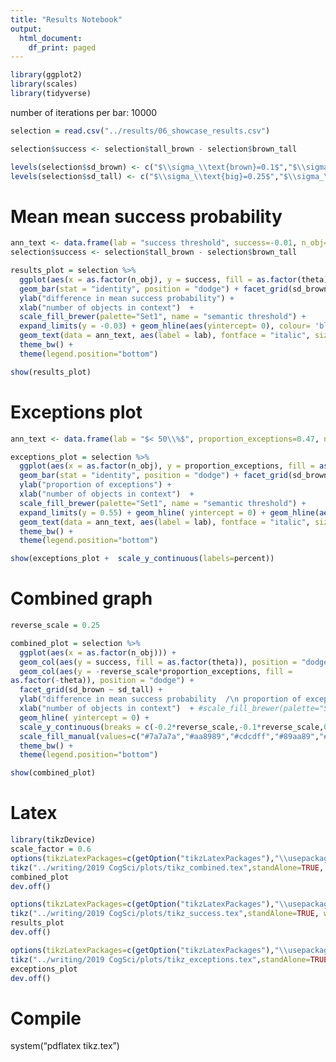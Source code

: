 ```yaml
---
title: "Results Notebook"
output:
  html_document:
    df_print: paged
---
```


<!--

*Run* by pressing *Ctrl+Shift+Enter*. 
*Insert Chunk* by pressing *Ctrl+Alt+I*.

-->


```r
library(ggplot2)
library(scales)
library(tidyverse)
```

number of iterations per bar: 10000


```r
selection = read.csv("../results/06_showcase_results.csv") 

selection$success <- selection$tall_brown - selection$brown_tall

levels(selection$sd_brown) <- c("$\\sigma_\\text{brown}=0.1$","$\\sigma_\\text{brown}=0.2$")
levels(selection$sd_tall) <- c("$\\sigma_\\text{big}=0.25$","$\\sigma_\\text{big}=0.3$")
```



# Mean mean success probability
```r
ann_text <- data.frame(lab = "success threshold", success=-0.01, n_obj=factor(8), theta=factor(0.2), sd_brown="$\\sigma_\\text{brown}=0.1$",sd_tall="$\\sigma_\\text{big}=0.25$")
selection$success <- selection$tall_brown - selection$brown_tall

results_plot = selection %>%
  ggplot(aes(x = as.factor(n_obj), y = success, fill = as.factor(theta))) +
  geom_bar(stat = "identity", position = "dodge") + facet_grid(sd_brown ~ sd_tall, scales="free") +
  ylab("difference in mean success probability") +
  xlab("number of objects in context")  +
  scale_fill_brewer(palette="Set1", name = "semantic threshold") +
  expand_limits(y = -0.03) + geom_hline(aes(yintercept= 0), colour= 'black', linetype = "dashed")+ 
  geom_text(data = ann_text, aes(label = lab), fontface = "italic", size = 3, check_overlap = TRUE)+
  theme_bw() +
  theme(legend.position="bottom")

show(results_plot)
```

# Exceptions plot

```r

ann_text <- data.frame(lab = "$< 50\\%$", proportion_exceptions=0.47, n_obj=factor(4), theta=factor(0.2), sd_brown="$\\sigma_\\text{brown}=0.1$",sd_tall="$\\sigma_\\text{big}=0.25$")

exceptions_plot = selection %>%
  ggplot(aes(x = as.factor(n_obj), y = proportion_exceptions, fill = as.factor(theta))) +
  geom_bar(stat = "identity", position = "dodge") + facet_grid(sd_brown ~ sd_tall) +
  ylab("proportion of exceptions") +
  xlab("number of objects in context")  +
  scale_fill_brewer(palette="Set1", name = "semantic threshold") +
  expand_limits(y = 0.55) + geom_hline( yintercept = 0) + geom_hline(aes(yintercept= 0.5), colour= 'black', linetype="dashed") +
  geom_text(data = ann_text, aes(label = lab), fontface = "italic", size = 3, check_overlap = TRUE)+
  theme_bw() +
  theme(legend.position="bottom")

show(exceptions_plot +  scale_y_continuous(labels=percent))
```



# Combined graph

```r
reverse_scale = 0.25

combined_plot = selection %>%
  ggplot(aes(x = as.factor(n_obj))) +
  geom_col(aes(y = success, fill = as.factor(theta)), position = "dodge") +
  geom_col(aes(y = -reverse_scale*proportion_exceptions, fill =
as.factor(-theta)), position = "dodge") +
  facet_grid(sd_brown ~ sd_tall) +
  ylab("difference in mean success probability  /\n proportion of exceptions") +
  xlab("number of objects in context")  + #scale_fill_brewer(palette="Set1", name = "semantic threshold") +
  geom_hline( yintercept = 0) +
  scale_y_continuous(breaks = c(-0.2*reverse_scale,-0.1*reverse_scale,0.05,0,0.1,0.2), labels = c("20\\%","10\\%","0.05","0","0.1","0.2")) +
  scale_fill_manual(values=c("#7a7a7a","#aa8989","#cdcdff","#89aa89","#00aa00","#0000ff","#aa0000","#000000"), breaks = c("0.2", "0.4", "0.6","0.8"), name = "semantic threshold") +
  theme_bw() +
  theme(legend.position="bottom")

show(combined_plot)
```


# Latex 

```r
library(tikzDevice)
scale_factor = 0.6
options(tikzLatexPackages=c(getOption("tikzLatexPackages"),"\\usepackage{fixltx2e} \\usepackage{amsmath}"))
tikz("../writing/2019 CogSci/plots/tikz_combined.tex",standAlone=TRUE, width = 9 * scale_factor, height = 7 * scale_factor)
combined_plot
dev.off()

options(tikzLatexPackages=c(getOption("tikzLatexPackages"),"\\usepackage{fixltx2e} \\usepackage{amsmath}"))
tikz("../writing/2019 CogSci/plots/tikz_success.tex",standAlone=TRUE, width = 9 * scale_factor, height = 7 * scale_factor)
results_plot
dev.off()

options(tikzLatexPackages=c(getOption("tikzLatexPackages"),"\\usepackage{fixltx2e} \\usepackage{amsmath}"))
tikz("../writing/2019 CogSci/plots/tikz_exceptions.tex",standAlone=TRUE, width = 9 * scale_factor, height = 7 * scale_factor)
exceptions_plot 
dev.off()

```


# Compile

system("pdflatex tikz.tex")

